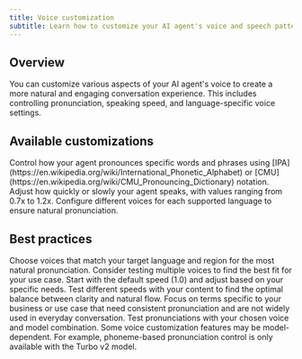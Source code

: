 ```yaml
---
title: Voice customization
subtitle: Learn how to customize your AI agent's voice and speech patterns.
---
```


## Overview

You can customize various aspects of your AI agent's voice to create a more natural and engaging conversation experience. This includes controlling pronunciation, speaking speed, and language-specific voice settings.

## Available customizations

<CardGroup cols={3}>
  <Card
    title="Pronunciation dictionary"
    icon="microphone-stand"
    href="/docs/conversational-ai/customization/voice/pronunciation-dictionary"
  >
    Control how your agent pronounces specific words and phrases using
    [IPA](https://en.wikipedia.org/wiki/International_Phonetic_Alphabet) or
    [CMU](https://en.wikipedia.org/wiki/CMU_Pronouncing_Dictionary) notation.
  </Card>
  <Card
    title="Speed control"
    icon="waveform"
    href="/docs/conversational-ai/customization/voice/speed-control"
  >
    Adjust how quickly or slowly your agent speaks, with values ranging from 0.7x to 1.2x.
  </Card>
  <Card
    title="Language-specific voices"
    icon="language"
    href="/docs/conversational-ai/customization/language"
  >
    Configure different voices for each supported language to ensure natural pronunciation.
  </Card>
</CardGroup>

## Best practices

<AccordionGroup>
  <Accordion title="Voice selection">
    Choose voices that match your target language and region for the most natural pronunciation.
    Consider testing multiple voices to find the best fit for your use case.
  </Accordion>
  <Accordion title="Speed optimization">
    Start with the default speed (1.0) and adjust based on your specific needs. Test different
    speeds with your content to find the optimal balance between clarity and natural flow.
  </Accordion>
  <Accordion title="Pronunciation dictionaries">
    Focus on terms specific to your business or use case that need consistent pronunciation and are
    not widely used in everyday conversation. Test pronunciations with your chosen voice and model
    combination.
  </Accordion>
</AccordionGroup>

<Note>
  Some voice customization features may be model-dependent. For example, phoneme-based pronunciation
  control is only available with the Turbo v2 model.
</Note>
